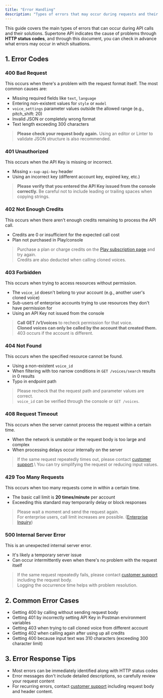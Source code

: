 ```yaml
---
title: "Error Handling"
description: "Types of errors that may occur during requests and their causes and solutions."
---
```


This guide covers the main types of errors that can occur during API calls and their solutions. Supertone API indicates the cause of problems through **HTTP status codes**, and through this document, you can check in advance what errors may occur in which situations.

## 1. Error Codes

### **400 Bad Request**

This occurs when there's a problem with the request format itself. The most common causes are:

- Missing required fields like `text`, `language`
- Entering non-existent values for `style` or `model`
- `voice_settings` parameter values outside the allowed range (e.g., pitch_shift: 20)
- Invalid JSON or completely wrong format
- Text length exceeding 300 characters

> **Please check your request body again.** Using an editor or Linter to validate JSON structure is also recommended.

### **401 Unauthorized**

This occurs when the API Key is missing or incorrect.

- Missing `x-sup-api-key` header
- Using an incorrect key (different account key, expired key, etc.)

> **Please verify that you entered the API Key issued from the console correctly.** Be careful not to include leading or trailing spaces when copying strings.

### **402 Not Enough Credits**

This occurs when there aren't enough credits remaining to process the API call.

- Credits are 0 or insufficient for the expected call cost
- Plan not purchased in Play/console

> Purchase a plan or charge credits on the [Play subscription page](https://play.supertone.ai/subscription) and try again.\
> Credits are also deducted when calling cloned voices.

### **403 Forbidden**

This occurs when trying to access resources without permission.

- The `voice_id` doesn't belong to your account (e.g., another user's cloned voice)
- Sub-users of enterprise accounts trying to use resources they don't have permission for
- Using an API Key not issued from the console

> **Call GET /v1/voices** to recheck permission for that voice.\
> **Cloned voices can only be called by the account that created them.**\
> 403 occurs if the account is different.

### **404 Not Found**

This occurs when the specified resource cannot be found.

- Using a non-existent `voice_id`
- When filtering with too narrow conditions in `GET /voices/search` results in 0 results
- Typo in endpoint path

> Please recheck that the request path and parameter values are correct.\
> `voice_id` can be verified through the console or `GET /voices`.

### **408 Request Timeout**

This occurs when the server cannot process the request within a certain time.

- When the network is unstable or the request body is too large and complex
- When processing delays occur internally on the server

> If the same request repeatedly times out, please contact [customer support](https://support.supertone.ai/hc/en-us/categories/10267196754959-Play?_gl=1*tr7a0x*_gcl_au*NDgxOTUwMjcwLjE3NDc4MjQ4NDE.).\
> You can try simplifying the request or reducing input values.

### **429 Too Many Requests**

This occurs when too many requests come in within a certain time.

- The basic call limit is **20 times/minute** per account
- Exceeding this standard may temporarily delay or block responses

> Please wait a moment and send the request again.\
> For enterprise users, call limit increases are possible. ([Enterprise Inquiry](https://docs.google.com/forms/d/1YexQpjpK0ZEou12blTytkZLqvrV-Uv95GbhxoOQ54R8/edit))

### **500 Internal Server Error**

This is an unexpected internal server error.

- It's likely a temporary server issue
- Can occur intermittently even when there's no problem with the request itself

> If the same request repeatedly fails, please contact [customer support](https://support.supertone.ai/hc/en-us/categories/10267196754959-Play?_gl=1*tr7a0x*_gcl_au*NDgxOTUwMjcwLjE3NDc4MjQ4NDE.) including the request body.\
> Logging the occurrence time helps with problem resolution.

## 2. Common Error Cases

- Getting 400 by calling without sending request body
- Getting 401 by incorrectly setting API Key in Postman environment variables
- Getting 403 when trying to call cloned voice from different account
- Getting 402 when calling again after using up all credits
- Getting 400 because input text was 310 characters (exceeding 300 character limit)

## 3. Error Response Tips

- Most errors can be immediately identified along with HTTP status codes
- Error messages don't include detailed descriptions, so carefully review your request content
- For recurring errors, contact [customer support](https://support.supertone.ai/hc/en-us/categories/10267196754959-Play?_gl=1*tr7a0x*_gcl_au*NDgxOTUwMjcwLjE3NDc4MjQ4NDE.) including request body and header content.